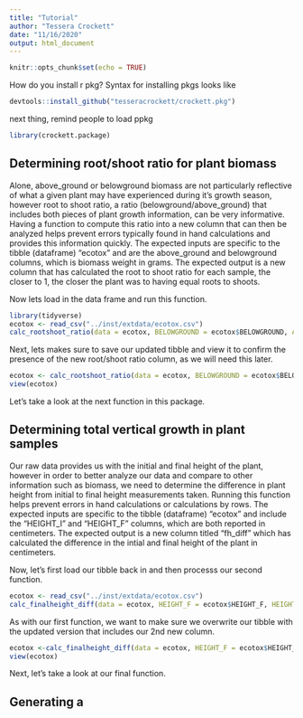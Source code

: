 ```yaml
---
title: "Tutorial"
author: "Tessera Crockett"
date: "11/16/2020"
output: html_document
---
```


```r
knitr::opts_chunk$set(echo = TRUE)
```

How do you install r pkg? 
Syntax for installing pkgs looks like 

```r
devtools::install_github("tesseracrockett/crockett.pkg")
```   
next thing, remind people to load ppkg
```r
library(crockett.package)
```

## Determining root/shoot ratio for plant biomass

Alone, above_ground or belowground biomass are not particularly reflective of what a given plant may have experienced during it's growth season, however root to shoot ratio, a ratio (belowground/above_ground) that includes both pieces of plant growth information, can be very informative. Having a function to compute this ratio into a new column that can then be analyzed helps prevent errors typically found in hand calculations and provides this information quickly. 
The expected inputs are specific to the tibble (dataframe) "ecotox" and are the above_ground and belowground columns, which is biomass weight in grams. The expected output is a new column that has calculated the root to shoot ratio for each sample, the closer to 1, the closer the plant was to having equal roots to shoots.  

Now lets load in the data frame and run this function. 
```r
library(tidyverse)
ecotox <- read_csv("../inst/extdata/ecotox.csv")
calc_rootshoot_ratio(data = ecotox, BELOWGROUND = ecotox$BELOWGROUND, ABOVE_GROUND = ecotox$ABOVE_GROUND)

```

Next, lets makes sure to save our updated tibble and view it to confirm the presence of the new root/shoot ratio column, as we will need this later.


```r
ecotox <- calc_rootshoot_ratio(data = ecotox, BELOWGROUND = ecotox$BELOWGROUND, ABOVE_GROUND = ecotox$ABOVE_GROUND)
view(ecotox)
```

Let's take a look at the next function in this package.

## Determining total vertical growth in plant samples

Our raw data provides us with the initial and final height of the plant, however in order to better analyze our data and compare to other information such as biomass, we need to determine the difference in plant height from initial to final height measurements taken. Running this function helps prevent errors in hand calculations or calculations by rows. 
The expected inputs are specific to the tibble (dataframe) "ecotox" and include the "HEIGHT_I" and "HEIGHT_F" columns, which are both reported in centimeters. The expected output is a new column titled "fh_diff" which has calculated the difference in the intial and final height of the plant in centimeters. 

Now, let's first load our tibble back in and then processs our second function.

```r
ecotox <- read_csv("../inst/extdata/ecotox.csv")
calc_finalheight_diff(data = ecotox, HEIGHT_F = ecotox$HEIGHT_F, HEIGHT_I = ecotox$HEIGHT_I)
```

As with our first function, we want to make sure we overwrite our tibble with the updated version that includes our 2nd new column. 

```r
ecotox <-calc_finalheight_diff(data = ecotox, HEIGHT_F = ecotox$HEIGHT_F, HEIGHT_I = ecotox$HEIGHT_I)
view(ecotox)
```

Next, let's take a look at our final function.

## Generating a 


